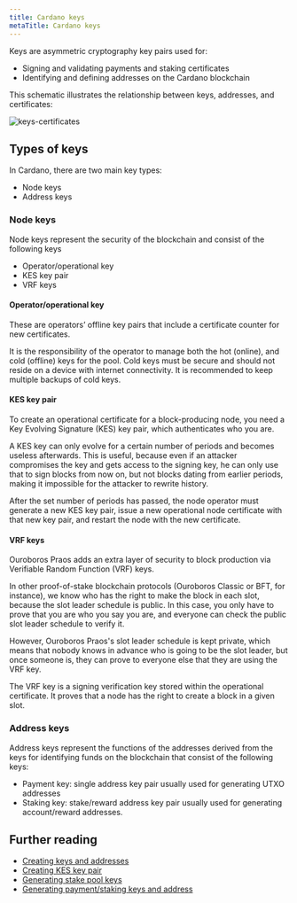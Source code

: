 ```yaml
---
title: Cardano keys
metaTitle: Cardano keys
---
```


Keys are asymmetric cryptography key pairs used for:

- Signing and validating payments and staking certificates
- Identifying and defining addresses on the Cardano blockchain

This schematic illustrates the relationship between keys, addresses, and certificates:

![keys-certificates](keys-certificates.png)

## Types of keys
In Cardano, there are two main key types:

- Node keys
- Address keys

### Node keys
Node keys represent the security of the blockchain and consist of the following keys

- Operator/operational key
- KES key pair
- VRF keys

#### Operator/operational key 

These are operators’ offline key pairs that include a certificate counter for new certificates.

It is the responsibility of the operator to manage both the hot (online), and cold (offline) keys for the pool. Cold keys must be secure and should not reside on a device with internet connectivity. It is recommended to keep multiple backups of cold keys.

#### KES key pair

To create an operational certificate for a block-producing node, you need a Key Evolving Signature (KES) key pair, which authenticates who you are.

A KES key can only evolve for a certain number of periods and becomes useless afterwards. This is useful, because even if an attacker compromises the key and gets access to the signing key, he can only use that to sign blocks from now on, but not blocks dating from earlier periods, making it impossible for the attacker to rewrite history. 

After the set number of periods has passed, the node operator must generate a new KES key pair, issue a new operational node certificate with that new key pair, and restart the node with the new certificate.


#### VRF keys

Ouroboros Praos adds an extra layer of security to block production via Verifiable Random Function (VRF) keys. 

In other proof-of-stake blockchain protocols (Ouroboros Classic or BFT, for instance), we know who has the right to make the block in each slot, because the slot leader schedule is public. In this case, you only have to prove that you are who you say you are, and everyone can check the public slot leader schedule to verify it. 

However, Ouroboros Praos's slot leader schedule is kept private, which means that nobody knows in advance who is going to be the slot leader, but once someone is, they can prove to everyone else that they are using the VRF key. 

The VRF key is a signing verification key stored within the operational certificate. It proves that a node has the right to create a block in a given slot.

### Address keys
Address keys represent the functions of the addresses derived from the keys for identifying funds on the blockchain that consist of the following keys:

- Payment key: single address key pair usually used for generating UTXO addresses
- Staking key: stake/reward address key pair usually used for generating account/reward addresses.

## Further reading

- [Creating keys and addresses](https://github.com/input-output-hk/cardano-node-wiki/wiki/3_keys_and_addresses)
- [Creating KES key pair](https://github.com/input-output-hk/cardano-node-wiki/wiki/7_KES_period)
- [Generating stake pool keys](https://iohk.zendesk.com/hc/en-us/articles/900001331786-Generate-stake-pool-keys)
- [Generating payment/staking keys and address](https://iohk.zendesk.com/hc/en-us/articles/900001219883-Generating-payment-staking-keys-and-address)

